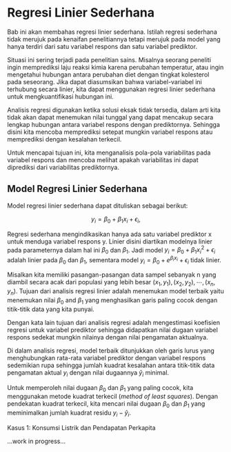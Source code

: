 # Regresi Linier Sederhana 

Bab ini akan membahas regresi linier sederhana. Istilah regresi sederhana tidak merujuk pada kenaifan penelitiannya tetapi merujuk pada model yang hanya terdiri dari satu variabel respons dan satu variabel prediktor.

Situasi ini sering terjadi pada penelitian sains. Misalnya seorang peneliti ingin memprediksi laju reaksi kimia karena perubahan temperatur, atau ingin mengetahui hubungan antara perubahan diet dengan tingkat kolesterol pada seseorang. Jika dapat diasumsikan bahwa variabel-variabel ini terhubung secara linier, kita dapat menggunakan regresi linier sederhana untuk mengkuantifikasi hubungan ini.

Analisis regresi digunakan ketika solusi eksak tidak tersedia, dalam arti kita tidak akan dapat menemukan nilai tunggal yang dapat mencakup secara lengkap hubungan antara variabel respons dengan prediktornya. Sehingga disini kita mencoba memprediksi setepat mungkin variabel respons atau memprediksi dengan kesalahan terkecil.

Untuk mencapai tujuan ini, kita menganalisis pola-pola variabilitas pada variabel respons dan mencoba melihat apakah variabilitas ini dapat diprediksi dari variabilitas prediktornya.

## Model Regresi Linier Sederhana 

Model regresi linier sederhana dapat dituliskan sebagai berikut:  

$$y_i=\beta_0 + \beta_1x_i+ \epsilon_i,$$

Regresi sederhana mengindikasikan hanya ada satu variabel prediktor x untuk menduga variabel respons y. Linier disini diartikan modelnya linier pada parameternya dalam hal ini $\beta_0$ dan $\beta_1$. Jadi model $y_i = \beta_0 + \beta_1{x_i}^2 + \epsilon_i$ adalah linier pada $\beta_0$ dan $\beta_1$, sementara model $y_i = \beta_0 + e^{\beta_ix_i} + \epsilon_i$ tidak linier.

Misalkan kita memiliki pasangan-pasangan data sampel sebanyak n yang diambil secara acak dari populasi yang lebih besar $(x_1,y_1), (x_2,y_2), ⋯, (x_n,y_n)$. Tujuan dari analisis regresi linier adalah menemukan model terbaik yaitu menemukan nilai $\beta_0$ and $\beta_1$ yang menghasilkan garis paling cocok dengan titik-titik data yang kita punyai. 

Dengan kata lain tujuan dari analisis regresi adalah mengestimasi koefisien regresi untuk variabel prediktor sehingga didapatkan nilai dugaan variabel respons sedekat mungkin nilainya dengan nilai pengamatan aktualnya. 

Di dalam analisis regresi, model terbaik ditunjukkan oleh garis lurus yang menghubungkan rata-rata variabel prediktor dengan variabel respons sedemikian rupa sehingga jumlah kuadrat kesalahan antara titik-titik data pengamatan aktual $y_i$ dengan nilai dugaannya $\hat y_i$ minimal. 

Untuk memperoleh nilai dugaan $\beta_0$ dan $\beta_1$ yang paling cocok, kita menggunakan metode kuadrat terkecil (*method of least squares*). Dengan pendekatan kuadrat terkecil, kita mencari nilai dugaan $\beta_0$ dan $\beta_1$ yang meminimalkan jumlah kuadrat residu $y_i-\hat y_i$.

Kasus 1: Konsumsi Listrik dan Pendapatan Perkapita


...work in progress...

